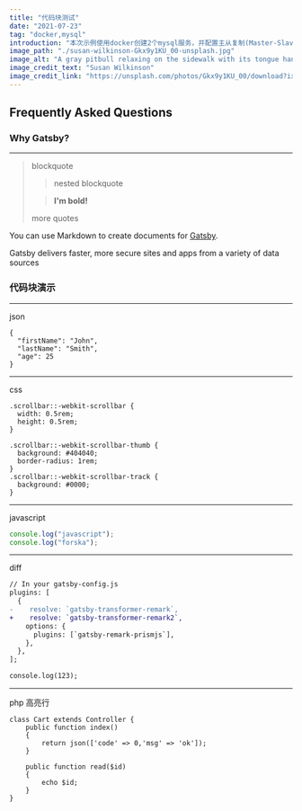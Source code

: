 ```yaml
---
title: "代码块测试"
date: "2021-07-23"
tag: "docker,mysql"
introduction: "本次示例使用docker创建2个mysql服务，并配置主从复制(Master-Slave)实现"
image_path: "./susan-wilkinson-Gkx9y1KU_00-unsplash.jpg"
image_alt: "A gray pitbull relaxing on the sidewalk with its tongue hanging out"
image_credit_text: "Susan Wilkinson"
image_credit_link: "https://unsplash.com/photos/Gkx9y1KU_00/download?ixid=MnwxMjA3fDB8MXxhbGx8M3x8fHx8fDJ8fDE2NjAwMjg0MTk&force=true&w=1920"
---
```


## Frequently Asked Questions

### Why Gatsby?

---

> blockquote
>
> > nested blockquote
>
> > **I'm bold!**
>
> more quotes

You can use Markdown to create documents for [Gatsby](https://www.gatsbyjs.com/).

Gatsby delivers faster, more secure sites and apps from a variety of data
sources

### 代码块演示

---

json

```json{numberLines: true}
{
  "firstName": "John",
  "lastName": "Smith",
  "age": 25
}
```

---

css

```css{numberLines: 5}
.scrollbar::-webkit-scrollbar {
  width: 0.5rem;
  height: 0.5rem;
}

.scrollbar::-webkit-scrollbar-thumb {
  background: #404040;
  border-radius: 1rem;
}
.scrollbar::-webkit-scrollbar-track {
  background: #0000;
}
```

---

javascript

```javascript
console.log("javascript");
console.log("forska");
```

---

diff

```diff
// In your gatsby-config.js
plugins: [
  {
-    resolve: `gatsby-transformer-remark`,
+    resolve: `gatsby-transformer-remark2`,
    options: {
      plugins: [`gatsby-remark-prismjs`],
    },
  },
];

console.log(123);
```

---

php 高亮行

```php{1,4-6}
class Cart extends Controller {
    public function index()
    {
        return json(['code' => 0,'msg' => 'ok']);
    }

    public function read($id)
    {
        echo $id;
    }
}
```
